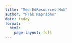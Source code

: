 ```yaml
---
title: "Med-EdResources Hub"
author: "Prab Maprapho"
date: today
format:
  html: 
    page-layout: full
---
```

::: {.column-screen}

<script src="https://cdnjs.cloudflare.com/ajax/libs/p5.js/0.5.14/p5.js"></script>
<script>
let particles = [];
const num = 1000;

const noiseScale = 0.01/2;

function setup() {
  var canvas = createCanvas(windowWidth, windowHeight);
  canvas.parent('canvasForHTML');
  for(let i = 0; i < num; i ++) {
    particles.push(createVector(random(width), random(height)));
  }
  
  
  stroke(255,0,0);
  // For a cool effect try uncommenting this line
  // And comment out the background() line in draw
  // stroke(color(188, 0, 49));
  clear();
}

function draw() {
  background(255, 10);
  for(let i = 0; i < num; i ++) {
    let p = particles[i];
    point(p.x, p.y);
    let n = noise(p.x * noiseScale, p.y * noiseScale, frameCount * noiseScale * noiseScale);
    let a = TAU * n;
    p.x += cos(a);
    p.y += sin(a);
    if(!onScreen(p) && frameCount < 1000) {
      p.x = random(width);
      p.y = random(height);
    }
  }
}

<!-- function draw() { -->
<!--   background(255, 10); -->

<!--   for(let i = 0; i < num; i++) { -->
<!--     let p = particles[i]; -->

<!--     // Compute noise -->
<!--     let n = noise(p.x * noiseScale, p.y * noiseScale, frameCount * noiseScale * noiseScale); -->
<!--     let a = TAU * n; -->

<!--     // ✨ Color gradient from red to purple -->
<!--     let c1 = color(255, 0, 0);     // Red -->
<!--     let c2 = color(128, 0, 128);   // Purple -->
<!--     let t = map(i, 0, num, 0, 1);  // Gradient factor per particle index -->
<!--     stroke(lerpColor(c1, c2, t)); -->

<!--     // Draw the point -->
<!--     point(p.x, p.y); -->

<!--     // Move particle -->
<!--     p.x += cos(a); -->
<!--     p.y += sin(a); -->

<!--     // Reset if off screen -->
<!--     if (!onScreen(p) && frameCount < 1000) { -->
<!--       p.x = random(width); -->
<!--       p.y = random(height); -->
<!--     } -->
<!--   } -->
<!-- } -->


function mouseReleased() {
  noiseSeed(millis());
}

function onScreen(v) {
  return v.x >= 0 && v.x <= width && v.y >= 0 && v.y <= height;
}
</script>

<div id="canvasForHTML"></div>

:::